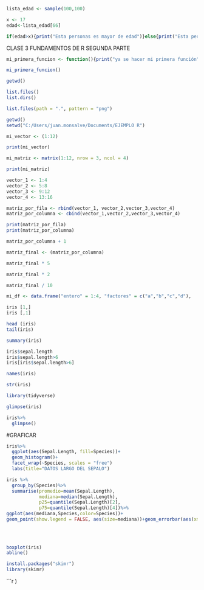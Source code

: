 ```r
lista_edad <- sample(100,100)

x <- 17
edad<-lista_edad[66]

if(edad>x){print("Esta personas es mayor de edad")}else{print("Esta persona es menor de edad")}
```
CLASE 3 FUNDAMENTOS DE R SEGUNDA PARTE

```r
mi_primera_funcion <- function(){print("ya se hacer mi primera función")}

mi_primera_funcion()
```


```r
getwd()

list.files()
list.dirs()

list.files(path = ".", pattern = "png")

```


```r
getwd()
setwd("C:/Users/juan.monsalve/Documents/EJEMPLO R")


```


```r
mi_vector <- (1:12)

print(mi_vector)

mi_matriz <- matrix(1:12, nrow = 3, ncol = 4)

print(mi_matriz)

vector_1 <- 1:4
vector_2 <- 5:8
vector_3 <- 9:12
vector_4 <- 13:16

matriz_por_fila <- rbind(vector_1, vector_2,vector_3,vector_4)
matriz_por_columna <- cbind(vector_1,vector_2,vector_3,vector_4)

print(matriz_por_fila)
print(matriz_por_columna)


```


```r

matriz_por_columna + 1

matriz_final <- (matriz_por_columna)

matriz_final * 5

matriz_final * 2

matriz_final / 10


```


```r
mi_df <- data.frame("entero" = 1:4, "factores" = c("a","b","c","d"),
```


```r
iris [1,]
iris [,1]

```


```r

head (iris)
tail(iris)

summary(iris)

iris$sepal.length
iris$sepal.length>6
iris[iris$sepal.length>6]

names(iris)

str(iris)
```


```r

library(tidyverse)

glimpse(iris)

iris%>%
  glimpse()

```

#GRAFICAR
```r

iris%>%
  ggplot(aes(Sepal.Length, fill=Species))+
  geom_histogram()+
  facet_wrap(~Species, scales = "free")
  labs(title="DATOS LARGO DEL SEPALO")


```


```r

iris %>%
  group_by(Species)%>%
  summarise(promedio=mean(Sepal.Length),
            mediana=median(Sepal.Length),
            p25=quantile(Sepal.Length)[2],
            p75=quantile(Sepal.Length)[4])%>%
ggplot(aes(mediana,Species,color=Species))+
geom_point(show.legend = FALSE, aes(size=mediana))+geom_errorbar(aes(xmin=p25,xmax=p75),show.legend = FALSE,linetype="dashed")+labs(title = "distribución de las especies segun el cuartil")
  
  
  
```


```r

boxplot(iris)
abline()

```


```r
install.packages("skimr")
library(skimr)
```


```r
)